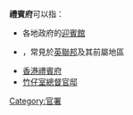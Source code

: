 '''禮賓府'''可以指：

* 各地政府的[[迎賓館|迎賓館]]
* {{link-en|政府樓|Government House}}，常見於[[英聯邦|英聯邦]]及其前屬地區
* [[香港禮賓府|香港禮賓府]]
* [[竹仔室總督官邸|竹仔室總督官邸]]

{{disambig|L禮|Cat=三字建築物消歧義}}
[[Category:官署|Category:官署]]